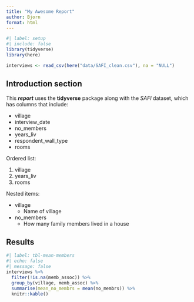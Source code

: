 ```yaml
---
title: "My Awesome Report"
author: Bjorn
format: html
---
```


```r
#| label: setup
#| include: false
library(tidyverse)
library(here)

interviews <- read_csv(here("data/SAFI_clean.csv"), na = "NULL")
```


<!--
# Title
## Section
### Subsection
#### Subsubsection
##### etc

This is regular text.
-->

## Introduction section

This ***report*** uses the **tidyverse** package along with the *SAFI* dataset,
which has columns that include:

- village
- interview_date
- no_members
- years_liv
- respondent_wall_type
- rooms

Ordered list:

1. village
2. years_liv
3. rooms

Nested items:

- village
  + Name of village
- no_members
  * How many family members lived in a house

## Results

```r
#| label: tbl-mean-members
#| echo: false
#| message: false
interviews %>% 
  filter(!is.na(memb_assoc)) %>% 
  group_by(village, memb_assoc) %>% 
  summarise(mean_no_membrs = mean(no_membrs)) %>% 
  knitr::kable()
```



